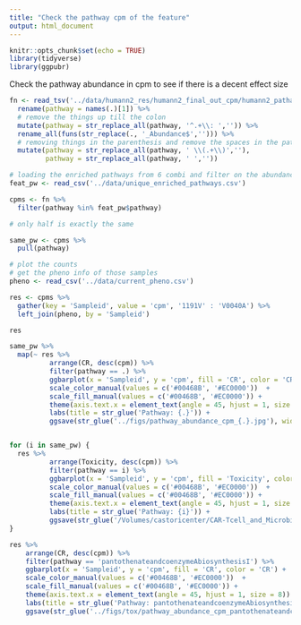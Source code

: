 ```yaml
---
title: "Check the pathway cpm of the feature"
output: html_document
---
```


```r
knitr::opts_chunk$set(echo = TRUE)
library(tidyverse)
library(ggpubr)
```

Check the pathway abundance in cpm to see if there is a decent effect size

```r
fn <- read_tsv('../data/humann2_res/humann2_final_out_cpm/humann2_pathabundance_cpm_unstratified.tsv') %>%
  rename(pathway = names(.)[1]) %>% 
  # remove the things up till the colon
  mutate(pathway = str_replace_all(pathway, '^.+\\: ','')) %>% 
  rename_all(funs(str_replace(., '_Abundance$',''))) %>% 
  # removing things in the parenthesis and remove the spaces in the pathway
  mutate(pathway = str_replace_all(pathway, ' \\(.+\\)',''),
         pathway = str_replace_all(pathway, ' ',''))
```

```r
# loading the enriched pathways from 6 combi and filter on the abundance matrix
feat_pw <- read_csv('../data/unique_enriched_pathways.csv')

cpms <- fn %>% 
  filter(pathway %in% feat_pw$pathway)

# only half is exactly the same

same_pw <- cpms %>% 
  pull(pathway)
```

```r
# plot the counts 
# get the pheno info of those samples
pheno <- read_csv('../data/current_pheno.csv')

res <- cpms %>% 
  gather(key = 'Sampleid', value = 'cpm', '1191V' : 'V0040A') %>% 
  left_join(pheno, by = 'Sampleid')

res
```

```r
 
same_pw %>% 
  map(~ res %>% 
          arrange(CR, desc(cpm)) %>% 
          filter(pathway == .) %>% 
          ggbarplot(x = 'Sampleid', y = 'cpm', fill = 'CR', color = 'CR') +
          scale_color_manual(values = c('#00468B', '#EC0000'))  +
          scale_fill_manual(values = c('#00468B', '#EC0000')) +
          theme(axis.text.x = element_text(angle = 45, hjust = 1, size = 8)) +
          labs(title = str_glue('Pathway: {.}')) +
          ggsave(str_glue('../figs/pathway_abundance_cpm_{.}.jpg'), width = 4, height = 3, dpi = 300))


for (i in same_pw) {
  res %>% 
          arrange(Toxicity, desc(cpm)) %>% 
          filter(pathway == i) %>% 
          ggbarplot(x = 'Sampleid', y = 'cpm', fill = 'Toxicity', color = 'Toxicity') +
          scale_color_manual(values = c('#00468B', '#EC0000'))  +
          scale_fill_manual(values = c('#00468B', '#EC0000')) +
          theme(axis.text.x = element_text(angle = 45, hjust = 1, size = 8)) +
          labs(title = str_glue('Pathway: {i}')) +
          ggsave(str_glue('/Volumes/castoricenter/CAR-Tcell_and_Microbiota/humann2_shotgun/figs/pathway_abundance_cpm/Toxicity/pathway_abundance_cpm_{i}.jpg'), width = 8, height = 6, dpi = 300)
}

```

```r
res %>% 
    arrange(CR, desc(cpm)) %>% 
    filter(pathway == 'pantothenateandcoenzymeAbiosynthesisI') %>% 
    ggbarplot(x = 'Sampleid', y = 'cpm', fill = 'CR', color = 'CR') +
    scale_color_manual(values = c('#00468B', '#EC0000'))  +
    scale_fill_manual(values = c('#00468B', '#EC0000')) +
    theme(axis.text.x = element_text(angle = 45, hjust = 1, size = 8)) +
    labs(title = str_glue('Pathway: pantothenateandcoenzymeAbiosynthesisI')) +
    ggsave(str_glue('../figs/tox/pathway_abundance_cpm_pantothenateandcoenzymeAbiosynthesisI.jpg'), width = 4, height = 3, dpi = 300)
```

